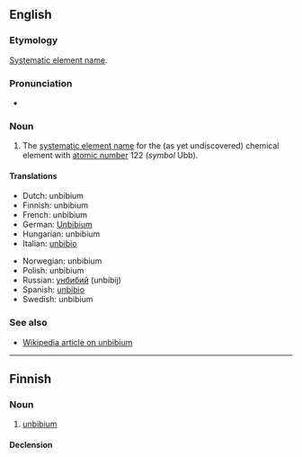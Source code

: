 ==English==
{{elements|Ubb|unbiunium|Ubu|unbitrium|Ubt}}

===Etymology===
[[w:Systematic element name|Systematic element name]].

===Pronunciation===
*{{IPA|/ˌʌnˈbɪbiəm/}}

===Noun===
{{en-noun|-}}

# {{element}} The [[systematic element name]] for the (as yet undiscovered) chemical element with [[atomic number]] 122 (''symbol'' Ubb).

====Translations====
{{trans-top|element}}
*Dutch: unbibium {{n}}
*Finnish: unbibium
*French: unbibium {{m}}
*German: [[Unbibium]] {{n}}
*Hungarian: unbibium
*Italian: [[unbibio]] {{m}}
{{trans-mid}}
*Norwegian: unbibium
*Polish: unbibium {{m}}
*Russian: [[унбибий]] (unbíbij) {{m}}
*Spanish: [[unbibio]] {{m}}
*Swedish: unbibium
{{trans-bottom}}

===See also===
*[[w:Unbibium|Wikipedia article on unbibium]]

----

==Finnish==
{{wikipedia|lang=fi}}

===Noun===
{{infl|fi|noun}}

# {{element|lang=fi}} [[#English|unbibium]]

====Declension====
{{fi-decl-tuoli|unbibium|np=1}}